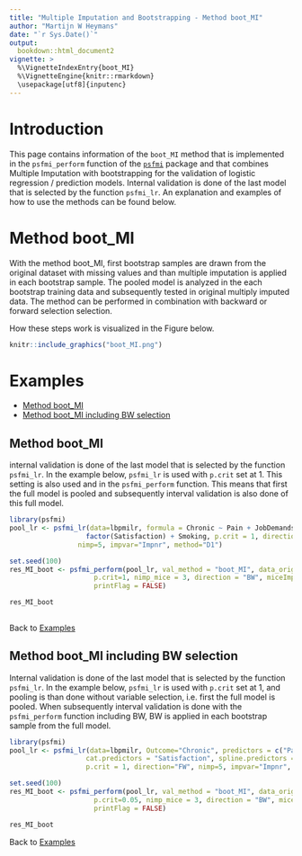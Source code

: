 ```yaml
---
title: "Multiple Imputation and Bootstrapping - Method boot_MI"
author: "Martijn W Heymans"
date: "`r Sys.Date()`"
output:
  bookdown::html_document2
vignette: >
  %\VignetteIndexEntry{boot_MI}
  %\VignetteEngine{knitr::rmarkdown}
  \usepackage[utf8]{inputenc}
---
```


# Introduction

This page contains information of the `boot_MI` method that is implemented 
in the `psfmi_perform` function of the [`psfmi`](https://github.com/mwheymans/psfmi) package and that combines 
Multiple Imputation with bootstrapping for the validation of 
logistic regression / prediction models. Internal validation is done of the last model that is 
selected by the function `psfmi_lr`. An explanation and examples of how to use the methods can be found below.

# Method boot_MI

With the method boot_MI, first bootstrap samples are drawn from the original
dataset with missing values and than multiple imputation is applied in each 
bootstrap sample. The pooled model is analyzed in the each bootstrap training data 
and subsequently tested in original multiply imputed data. The method can be 
performed in combination with backward or forward selection selection.

How these steps work is visualized in the Figure below. 

```r
knitr::include_graphics("boot_MI.png")

```

# Examples

* [Method boot_MI]
* [Method boot_MI including BW selection]

## Method boot_MI 

internal validation is done of the last model that is selected by the function `psfmi_lr`. 
In the example below, `psfmi_lr` is used with `p.crit` set at 1. This setting is also
used and in the `psfmi_perform` function. This means that first the full model is pooled and
subsequently interval validation is also done of this full model.  
 
```r

library(psfmi)
pool_lr <- psfmi_lr(data=lbpmilr, formula = Chronic ~ Pain + JobDemands + rcs(Tampascale, 3) +
                   factor(Satisfaction) + Smoking, p.crit = 1, direction="FW",
                 nimp=5, impvar="Impnr", method="D1")

set.seed(100)
res_MI_boot <- psfmi_perform(pool_lr, val_method = "boot_MI", data_orig = lbp_orig, nboot = 5,
                     p.crit=1, nimp_mice = 3, direction = "BW", miceImp = miceImp,
                     printFlag = FALSE)

res_MI_boot
  
```

Back to [Examples]

## Method boot_MI including BW selection

Internal validation is done of the last model that is selected by the function `psfmi_lr`. 
In the example below, `psfmi_lr` is used with `p.crit` set at 1, and pooling is than done 
without variable selection, i.e. first the full model is pooled. When subsequently 
interval validation is done with the `psfmi_perform` function including BW, BW is applied in 
each bootstrap sample from the full model.  
 
```r

library(psfmi)
pool_lr <- psfmi_lr(data=lbpmilr, Outcome="Chronic", predictors = c("Pain", "JobDemands", "Smoking"), 
                   cat.predictors = "Satisfaction", spline.predictors = "Tampascale", nknots=3,
                   p.crit = 1, direction="FW", nimp=5, impvar="Impnr", method="D1")

set.seed(100)
res_MI_boot <- psfmi_perform(pool_lr, val_method = "boot_MI", data_orig = lbp_orig, nboot = 5,
                     p.crit=0.05, nimp_mice = 3, direction = "BW", miceImp = miceImp,
                     printFlag = FALSE)

res_MI_boot

```

Back to [Examples]

